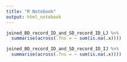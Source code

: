 ```yaml
---
title: "R Notebook"
output: html_notebook
---
```


```r
joined_BD_record_ID_and_SD_record_ID_LJ %>%
  summarise(across(.fns = ~ sum(is.na(.x))))
```

```r
joined_BD_record_ID_and_SD_record_ID_IJ %>%
  summarise(across(.fns = ~ sum(is.na(.x))))
```

